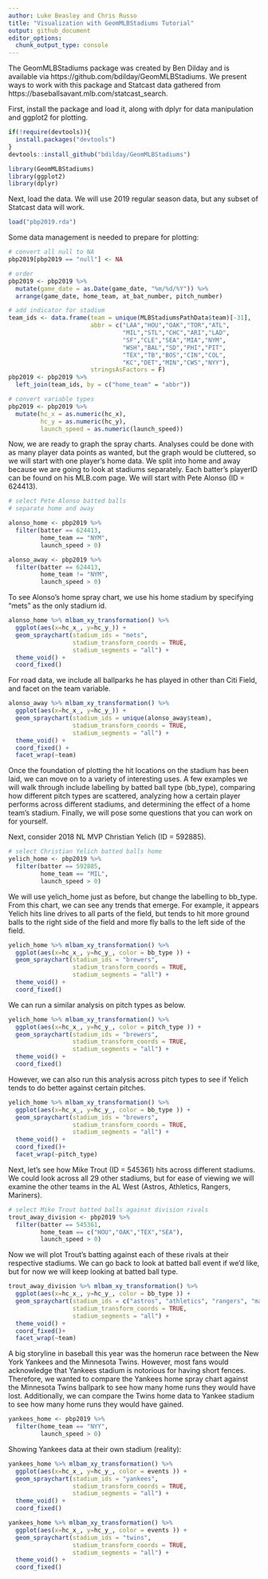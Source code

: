 ---
author: Luke Beasley and Chris Russo
title: "Visualization with GeomMLBStadiums Tutorial"
output: github_document
editor_options: 
  chunk_output_type: console
---

The GeomMLBStadiums package was created by Ben Dilday and is available via https://github.com/bdilday/GeomMLBStadiums. We present ways to work with this package and Statcast data gathered from https://baseballsavant.mlb.com/statcast_search.

First, install the package and load it, along with dplyr for data manipulation and ggplot2 for plotting.

```{r eval=FALSE}
if(!require(devtools)){
  install.packages("devtools")
}
devtools::install_github("bdilday/GeomMLBStadiums")
```

```{r message=FALSE, warning=FALSE}
library(GeomMLBStadiums)
library(ggplot2)
library(dplyr)
```

Next, load the data. We will use 2019 regular season data, but any subset of Statcast data will work.

```{r}
load("pbp2019.rda")
```

Some data management is needed to prepare for plotting:

```{r}
# convert all null to NA
pbp2019[pbp2019 == "null"] <- NA

# order
pbp2019 <- pbp2019 %>%
  mutate(game_date = as.Date(game_date, "%m/%d/%Y")) %>%
  arrange(game_date, home_team, at_bat_number, pitch_number)

# add indicator for stadium
team_ids <- data.frame(team = unique(MLBStadiumsPathData$team)[-31],
                       abbr = c("LAA","HOU","OAK","TOR","ATL",
                                "MIL","STL","CHC","ARI","LAD",
                                "SF","CLE","SEA","MIA","NYM",
                                "WSH","BAL","SD","PHI","PIT",
                                "TEX","TB","BOS","CIN","COL",
                                "KC","DET","MIN","CWS","NYY"),
                       stringsAsFactors = F)
pbp2019 <- pbp2019 %>%
  left_join(team_ids, by = c("home_team" = "abbr"))

# convert variable types
pbp2019 <- pbp2019 %>%
  mutate(hc_x = as.numeric(hc_x),
         hc_y = as.numeric(hc_y),
         launch_speed = as.numeric(launch_speed))

```

Now, we are ready to graph the spray charts. Analyses could be done with as many player data points as wanted, but the graph would be cluttered, so we will start with one player's home data. We split into home and away because we are going to look at stadiums separately. Each batter's playerID can be found on his MLB.com page. We will start with Pete Alonso (ID = 624413).

```{r}
# select Pete Alonso batted balls
# separate home and away

alonso_home <- pbp2019 %>%
  filter(batter == 624413,
         home_team == "NYM",
         launch_speed > 0)

alonso_away <- pbp2019 %>%
  filter(batter == 624413,
         home_team != "NYM",
         launch_speed > 0)
```

To see Alonso's home spray chart, we use his home stadium by specifying "mets" as the only stadium id.

```{r message=FALSE, warning=FALSE}
alonso_home %>% mlbam_xy_transformation() %>%  
  ggplot(aes(x=hc_x_, y=hc_y_)) + 
  geom_spraychart(stadium_ids = "mets",
                  stadium_transform_coords = TRUE, 
                  stadium_segments = "all") + 
  theme_void() + 
  coord_fixed()
```

For road data, we include all ballparks he has played in other than Citi Field, and facet on the team variable.

```{r message=FALSE, warning=FALSE}
alonso_away %>% mlbam_xy_transformation() %>%  
  ggplot(aes(x=hc_x_, y=hc_y_)) + 
  geom_spraychart(stadium_ids = unique(alonso_away$team),
                  stadium_transform_coords = TRUE, 
                  stadium_segments = "all") + 
  theme_void() + 
  coord_fixed() +
  facet_wrap(~team)
```

Once the foundation of plotting the hit locations on the stadium has been laid, we can move on to a variety of interesting uses. A few examples we will walk through include labelling by batted ball type (bb_type), comparing how different pitch types are scattered, analyzing how a certain player performs across different stadiums, and determining the effect of a home team's stadium. Finally, we will pose some questions that you can work on for yourself.

Next, consider 2018 NL MVP Christian Yelich (ID = 592885).

```{r}
# select Christian Yelich batted balls home
yelich_home <- pbp2019 %>%
  filter(batter == 592885,
         home_team == "MIL",
         launch_speed > 0)
```

We will use yelich_home just as before, but change the labelling to bb_type. From this chart, we can see any trends that emerge. For example, it appears Yelich hits line drives to all parts of the field, but tends to hit more ground balls to the right side of the field and more fly balls to the left side of the field. 

```{r message=FALSE, warning=FALSE}
yelich_home %>% mlbam_xy_transformation() %>%  
  ggplot(aes(x=hc_x_, y=hc_y_, color = bb_type )) + 
  geom_spraychart(stadium_ids = "brewers",
                  stadium_transform_coords = TRUE, 
                  stadium_segments = "all") + 
  theme_void() + 
  coord_fixed()
```

We can run a similar analysis on pitch types as below.

```{r message=FALSE, warning=FALSE}
yelich_home %>% mlbam_xy_transformation() %>%  
  ggplot(aes(x=hc_x_, y=hc_y_, color = pitch_type )) + 
  geom_spraychart(stadium_ids = "brewers",
                  stadium_transform_coords = TRUE, 
                  stadium_segments = "all") + 
  theme_void() + 
  coord_fixed()
```

However, we can also run this analysis across pitch types to see if Yelich tends to do better against certain pitches. 

```{r message=FALSE, warning=FALSE}
yelich_home %>% mlbam_xy_transformation() %>%  
  ggplot(aes(x=hc_x_, y=hc_y_, color = bb_type )) + 
  geom_spraychart(stadium_ids = "brewers",
                  stadium_transform_coords = TRUE, 
                  stadium_segments = "all") + 
  theme_void() + 
  coord_fixed()+
  facet_wrap(~pitch_type)
```

Next, let's see how Mike Trout (ID = 545361) hits across different stadiums. We could look across all 29 other stadiums, but for ease of viewing we will examine the other teams in the AL West (Astros, Athletics, Rangers, Mariners).

```{r}
# select Mike Trout batted balls against division rivals
trout_away_division <- pbp2019 %>%
  filter(batter == 545361,
         home_team == c("HOU","OAK","TEX","SEA"),
         launch_speed > 0)
```

Now we will plot Trout's batting against each of these rivals at their respective stadiums. We can go back to look at batted ball event if we'd like, but for now we will keep looking at batted ball type. 

```{r message=FALSE, warning=FALSE}
trout_away_division %>% mlbam_xy_transformation() %>%  
  ggplot(aes(x=hc_x_, y=hc_y_, color = bb_type )) + 
  geom_spraychart(stadium_ids = c("astros", "athletics", "rangers", "mariners"),
                  stadium_transform_coords = TRUE, 
                  stadium_segments = "all") + 
  theme_void() + 
  coord_fixed()+
  facet_wrap(~team)
```

A big storyline in baseball this year was the homerun race between the New York Yankees and the Minnesota Twins. However, most fans would acknowledge that Yankees stadium is notorious for having short fences. Therefore, we wanted to compare the Yankees home spray chart against the Minnesota Twins ballpark to see how many home runs they would have lost. Additionally, we can compare the Twins home data to Yankee stadium to see how many home runs they would have gained. 

```{r}
yankees_home <- pbp2019 %>%
  filter(home_team == "NYY",
         launch_speed > 0)
```

Showing Yankees data at their own stadium (reality):

```{r message=FALSE, warning=FALSE}
yankees_home %>% mlbam_xy_transformation() %>%  
  ggplot(aes(x=hc_x_, y=hc_y_, color = events )) + 
  geom_spraychart(stadium_ids = "yankees",
                  stadium_transform_coords = TRUE, 
                  stadium_segments = "all") + 
  theme_void() + 
  coord_fixed()
```
```{r message=FALSE, warning=FALSE}
yankees_home %>% mlbam_xy_transformation() %>%  
  ggplot(aes(x=hc_x_, y=hc_y_, color = events )) + 
  geom_spraychart(stadium_ids = "twins",
                  stadium_transform_coords = TRUE, 
                  stadium_segments = "all") + 
  theme_void() + 
  coord_fixed()
```
